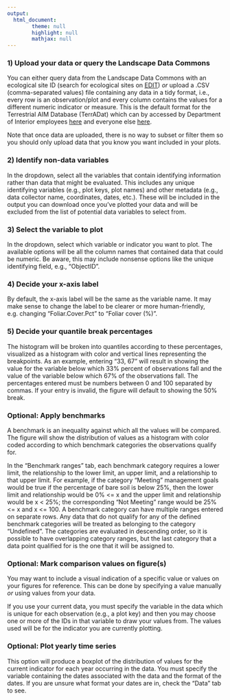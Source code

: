 ```yaml
---
output:
  html_document:
        theme: null
        highlight: null
        mathjax: null
---
```


### 1) Upload your data or query the Landscape Data Commons
You can either query data from the Landscape Data Commons with an ecological site ID (search for ecological sites on [EDIT](https://edit.jornada.nmsu.edu)) *or* upload a .CSV (comma-separated values) file containing any data in a tidy format, i.e., every row is an observation/plot and every column contains the values for a different numeric indicator or measure. This is the default format for the Terrestrial AIM Database (TerrADat) which can by accessed by Department of Interior employees [here](https://aim.landscapetoolbox.org/aim-data-portal) and everyone else [here](https://landscape.blm.gov/geoportal/catalog/main/home.page).

Note that once data are uploaded, there is no way to subset or filter them so you should only upload data that you know you want included in your plots.

### 2) Identify non-data variables
In the dropdown, select all the variables that contain identifying information rather than data that might be evaluated. This includes any unique identifying variables (e.g., plot keys, plot names) and other metadata (e.g., data collector name, coordinates, dates, etc.). These will be included in the output you can download once you've plotted your data and will be excluded from the list of potential data variables to select from.

### 3) Select the variable to plot
In the dropdown, select which variable or indicator you want to plot. The available options will be all the column names that contained data that could be numeric. Be aware, this may include nonsense options like the unique identifying field, e.g., "ObjectID".

### 4) Decide your x-axis label
By default, the x-axis label will be the same as the variable name. It may make sense to change the label to be clearer or more human-friendly, e.g. changing "Foliar.Cover.Pct" to "Foliar cover (%)".

### 5) Decide your quantile break percentages
The histogram will be broken into quantiles according to these percentages, visualized as a histogram with color and vertical lines representing the breakpoints. As an example, entering "33, 67" will result in showing the value for the variable below which 33% percent of observations fall and the value of the variable below which 67% of the observations fall. The percentages entered must be numbers between 0 and 100 separated by commas. If your entry is invalid, the figure will default to showing the 50% break.

### Optional: Apply benchmarks
A benchmark is an inequality against which all the values will be compared. The figure will show the distribution of values as a histogram with color coded according to which benchmark categories the observations qualify for.

In the "Benchmark ranges" tab, each benchmark category requires a lower limit, the relationship to the lower limit, an upper limit, and a relationship to that upper limit. For example, if the category "Meeting" management goals would be true if the percentage of bare soil is below 25%, then the lower limit and relationship would be 0% <= x and the upper limit and relationship would be x < 25%; the corresponding "Not Meeting" range would be 25% <= x and x <= 100. A benchmark category can have multiple ranges entered on separate rows. Any data that do not qualify for any of the defined benchmark categories will be treated as belonging to the category "Undefined". The categories are evaluated in descending order, so it is possible to have overlapping category ranges, but the last category that a data point qualified for is the one that it will be assigned to.

### Optional: Mark comparison values on figure(s)
You may want to include a visual indication of a specific value or values on your figures for reference. This can be done by specifying a value manually *or* using values from your data.

If you use your current data, you must specify the variable in the data which is unique for each observation (e.g., a plot key) and then you may choose one or more of the IDs in that variable to draw your values from. The values used will be for the indicator you are currently plotting.

### Optional: Plot yearly time series
This option will produce a boxplot of the distribution of values for the current indicator for each year occurring in the data. You must specify the variable containing the dates associated with the data and the format of the dates. If you are unsure what format your dates are in, check the "Data" tab to see.